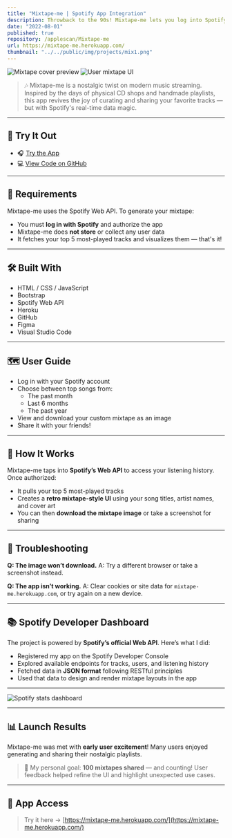```yaml
---
title: "Mixtape-me | Spotify App Integration"
description: Throwback to the 90s! Mixtape-me lets you log into Spotify and generate a retro-styled mixtape of your top 5 most-played tracks — then download and share it.
date: "2022-08-01"
published: true
repository: /applescan/Mixtape-me
url: https://mixtape-me.herokuapp.com/
thumbnail: "../../public/img/projects/mix1.png"
---
```


![Mixtape cover preview](/img/mixtape/demo1.jpg)
![User mixtape UI](/img/mixtape/demo2.jpg)

> 🎶 Mixtape-me is a nostalgic twist on modern music streaming. Inspired by the days of physical CD shops and handmade playlists, this app revives the joy of curating and sharing your favorite tracks — but with Spotify's real-time data magic.

---

## 🚀 Try It Out

- 🎧 [Try the App](https://mixtape-me.herokuapp.com/)
- 💻 [View Code on GitHub](https://github.com/applescan/Mixtape-me)

---

## 🔐 Requirements

Mixtape-me uses the Spotify Web API. To generate your mixtape:

- You must **log in with Spotify** and authorize the app
- Mixtape-me does **not store** or collect any user data
- It fetches your top 5 most-played tracks and visualizes them — that's it!

---

## 🛠 Built With

- HTML / CSS / JavaScript
- Bootstrap
- Spotify Web API
- Heroku
- GitHub
- Figma
- Visual Studio Code

---

## 🗺️ User Guide

- Log in with your Spotify account
- Choose between top songs from:
  - The past month
  - Last 6 months
  - The past year
- View and download your custom mixtape as an image
- Share it with your friends!

---

## 🧠 How It Works

Mixtape-me taps into **Spotify’s Web API** to access your listening history. Once authorized:

- It pulls your top 5 most-played tracks
- Creates a **retro mixtape-style UI** using your song titles, artist names, and cover art
- You can then **download the mixtape image** or take a screenshot for sharing

---

## 🧪 Troubleshooting

**Q: The image won’t download.**
A: Try a different browser or take a screenshot instead.

**Q: The app isn’t working.**
A: Clear cookies or site data for `mixtape-me.herokuapp.com`, or try again on a new device.

---

## 📚 Spotify Developer Dashboard

The project is powered by **Spotify’s official Web API**. Here’s what I did:

- Registered my app on the Spotify Developer Console
- Explored available endpoints for tracks, users, and listening history
- Fetched data in **JSON format** following RESTful principles
- Used that data to design and render mixtape layouts in the app

---

![Spotify stats dashboard](/img/mixtape/stats.jpg)

---

## 📊 Launch Results

Mixtape-me was met with **early user excitement**!
Many users enjoyed generating and sharing their nostalgic playlists.

> 🎯 My personal goal: **100 mixtapes shared** — and counting!
> User feedback helped refine the UI and highlight unexpected use cases.

---

## 📎 App Access

> Try it here → [https://mixtape-me.herokuapp.com/](https://mixtape-me.herokuapp.com/)

